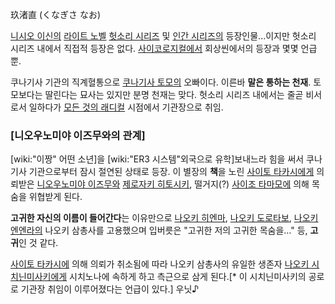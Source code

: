 玖渚直 (くなぎさ なお)

[[니시오 이신]]의 [[라이트 노벨]] [[헛소리 시리즈]] 및 [[인간 시리즈]]의 등장인물...이지만 헛소리 시리즈 내에서 직접적 등장은 없다. [[사이코로지컬]]에서 회상씬에서의 등장과 몇몇 언급뿐.

쿠나기사 기관의 직계혈통으로 [[쿠나기사 토모]]의 오빠이다. 이른바 '''말은 통하는 천재'''. 토모보다는 딸린다는 묘사는 있지만 분명 천재는 맞다. 헛소리 시리즈 내에서는 줄곧 비서로서 일하다가 [[모든 것의 래디컬]] 시점에서 기관장으로 취임.

=== [니오우노미야 이즈무와의 관계] ===
[wiki:"이짱" 어떤 소년]을 [wiki:"ER3 시스템"외국으로 유학]보내느라 힘을 써서 쿠나기사 기관으로부터 잠시 절연된 상태로 등장. 이 별장의 '''책'''을 노린 [[사이토 타카시]]에게 의뢰받은 [[니오우노미야 이즈무]]와 [[제로자키 히토시키]], 떨거지(?) [[사이조 타마모]]에 의해 목숨을 위협받게 된다.

'''고귀한 자신의 이름이 들어간다'''는 이유만으로 [[나오키 히엔마]], [[나오키 도로타보]], [[나오키 엔엔라]]의 나오키 삼총사를 고용했으며 입버릇은 "고귀한 저의 고귀한 목숨을…" 등, '''고귀'''인 것 같다.

[[사이토 타카시]]에 의해 의뢰가 취소됨에 따라 나오키 삼총사의 유일한 생존자 [[나오키 시치닌미사키]]에게 시치노나에 속하게 하고 측근으로 삼게 된다.[* 이 시치닌미사키의 공로로 기관장 취임이 이루어졌다는 언급이 있다.] 우닛♪
